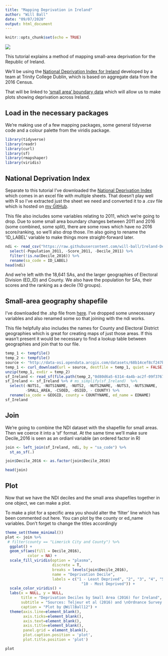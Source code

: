 ---
title: "Mapping Deprivation in Ireland"
author: "Will Ball"
date: "09/07/2020"
output: html_document
---

```{r setup, include=FALSE}
knitr::opts_chunk$set(echo = TRUE)
```

![](https://github.com/will-ball/Ireland-Deprivation-Mapping/blob/master/Plots/Irelandsmall.jpg?raw=true)

This tutorial explains a method of mapping small-area deprivation for the Republic of Ireland.

We'll be using the [National Deprivation Index for Ireland](https://www.tcd.ie/medicine/public_health_primary_care/research/deprivation/) developed by a team at Trinity College Dublin, which is based on aggregate data from the 2016 Census.

That will be linked to ['small area' boundary data](https://www.cso.ie/en/census/census2016reports/census2016smallareapopulationstatistics/) which will allow us to make plots showing deprivation across Ireland.



## Load in the necessary packages

We're making use of a few mapping packages, some general tidyverse code and a colour palette from the viridis package.

```{r packages, <code>, warning=FALSE, message=FALSE}
library(tidyverse)
library(readr)
library(curl)
library(sf)
library(rmapshaper)
library(viridis)
```



## National Deprivation Index

Separate to this tutorial I've downloaded the [National Deprivation Index](https://www.tcd.ie/medicine/public_health_primary_care/assets/excel/Trinity-Deprivation-Index.xlsx) which comes in an excel file with multiple sheets. That doesn't play well with R so I've extracted just the sheet we need and converted it to a .csv file which is hosted on [my GitHub](https://raw.githubusercontent.com/will-ball/Ireland-Deprivation-Mapping/master/Data/2016dep.csv).

This file also includes some variables relating to 2011, which we're going to drop. Due to some small area boundary changes between 2011 and 2016 (some combined, some split), there are some rows which have no 2016 score/ranking, so we'll also drop those. I'm also going to rename the 'ID_LABEL' variable to make things more straight-forward later. 

```{r NDI, message=FALSE, warning=FALSE}
ndi <- read_csv("https://raw.githubusercontent.com/will-ball/Ireland-Deprivation-Mapping/master/Data/2016dep.csv") %>%
  select(-Population_2011, -Score_2011, -Decile_2011) %>%
  filter(!is.na(Decile_2016)) %>%
  rename(sa_code = ID_LABEL)
head(ndi)
```

And we're left with the 18,641 SAs, and the larger geographies of Electoral Division (ED_ID) and County. We also have the population for SAs, their scores and the ranking as a decile (10 groups). 



## Small-area geography shapefile

I've downloaded the .shp file from [here](https://data.gov.ie/dataset/small-areas-generalised-20m-osi-national-statistical-boundaries-2015). I've dropped some unnecessary variables and also renamed some so that joining with the ndi works.

This file helpfully also includes the names for County and Electoral District geographies which is great for creating maps of just those areas. If this wasn't present it would be necessary to find a lookup table between geographies and join that to our file.

```{r shapefile, message=FALSE, warning=FALSE}
temp_1 <- tempfile()
temp_2 <- tempfile()
source <- "http://data-osi.opendata.arcgis.com/datasets/68b14cef8cf247b191ee2737e7e6993d_1.zip"
temp_1 <- curl_download(url = source, destfile = temp_1, quiet = FALSE)
unzip(temp_1, exdir = temp_2)
sf_Ireland <- read_sf(file.path(temp_2,"0d80d6a5-6314-4a4b-ac2f-09f3767f054b2020329-1-1rx3r8i.iy91.shp"))
sf_Ireland <- sf_Ireland %>% # ms_simplify(sf_Ireland)  %>% 
  select(-NUTS1, -NUTS1NAME, -NUTS2, -NUTS2NAME, -NUTS3, -NUTS3NAME,
         -SMALL_AREA, -CSOED, -OSIED, - COUNTY) %>% 
  rename(sa_code = GEOGID, county = COUNTYNAME, ed_name = EDNAME)
sf_Ireland
```



## Join

We're going to combine the NDI dataset with the shapefile for small areas. Then we coerce it into a 'sf' format. At the same time we'll make sure Decile_2016 is seen as an ordianl variable (an ordered factor in R) 

```{r join, message=FALSE, warning=FALSE}
join <- left_join(sf_Ireland, ndi, by = "sa_code") %>%
  st_as_sf(.)

join$Decile_2016 <- as.factor(join$Decile_2016)

head(join)
```



## Plot

Now that we have the NDI deciles and the small area shapefiles together in one object, we can make a plot.

To make a plot for a specific area you should alter the 'filter' line which has been commented out here. You can plot by the county or ed_name variables. Don't forget to change the titles accordingly

```{r Plot, warning=FALSE, message=FALSE, echo= TRUE}

theme_set(theme_minimal())
plot <- join %>% 
 # filter(county == "Limerick City and County") %>% 
  ggplot() +                                      
  geom_sf(aes(fill = Decile_2016),
          color = NA) +
  scale_fill_viridis(option = "plasma",
                     discrete = T,
                     breaks = levels(join$Decile_2016),
                     name = "Deprivation Decile",
                     labels = c("1 - Least Deprived", "2", "3", "4", "5", "6", "7", "8", "9",
                                  "10 - Most Deprived")) +
  scale_color_viridis() +
  labs(x = NULL, y = NULL,                                                          
       title = "Deprivation Deciles by Small Area (2016) for Ireland",
       subtitle = "Sources: Teljeur et al (2016) and \nOrdnance Survey Ireland under Creative Commons Attribution 4.0", 
       caption = "Plot by @WillBall12") +  
  theme(axis.line=element_blank(), 
        axis.ticks=element_blank(), 
        axis.text=element_blank(),
        axis.title=element_blank(),
        panel.grid = element_blank(),
        plot.caption.position = 'plot',
        plot.title.position = 'plot')

plot
```
